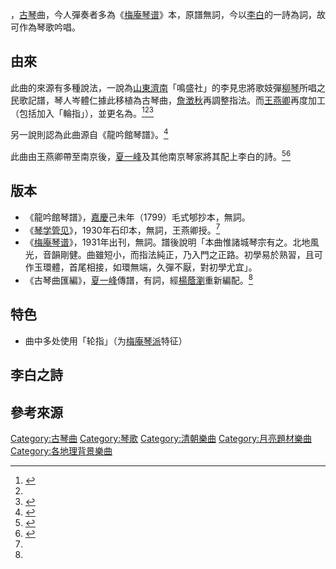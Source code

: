 {{About|古琴曲|同名條目|關山月}}
{{單雙書名號轉換|'''关山月'''}}，[[古琴|古琴]]曲，今人彈奏者多為《[[梅庵琴谱|梅庵琴谱]]》本，原譜無詞，今以[[李白|李白]]的{{單雙書名號轉換|關山月}}一詩為詞，故可作為琴歌吟唱。

== 由來 ==

此曲的來源有多種說法，一說為[[山東|山東]][[濟南|濟南]]「鳴盛社」的李見忠將歌妓彈[[柳琴|柳琴]]所唱之民歌{{單雙書名號轉換|罵情人}}記譜，琴人岑體仁據此移植為古琴曲，[[詹澂秋|詹澂秋]]再調整指法。而[[王燕卿|王燕卿]]再度加工（包括加入「輪指」），並更名為{{單雙書名號轉換|關山月}}。<ref name="張">{{Cite journal |author=張育瑾 |title=〈《關山月》探源〉 |journal=《琴論綴新》 |publisher=[[北京古琴研究會|北京古琴研究會]] |issue=2 |year=1962}}</ref><ref name="談"/><ref name="去">{{Cite journal |author=匡學飛 |date=1995 |title=〈去粗取精　脫俗超凡──古琴曲《關山月》分析〉 |url=http://cnki.sris.com.tw/kcms/detail/detail.aspx?QueryID=1&CurRec=3&DbCode=CJFD&dbname=CJFD9495&filename=HZWH501.002 |journal=《黃鐘（武漢音樂學院學報）》 |issue=1 |page=1-6 |quote=
笔者找来鲁南民歌《骂情人》与琴曲《关山月》对照，两者谱面基本相符。可以清楚地看出它们在规模、结构、句法上是完全一致的;在旋律进行上也近乎一致}}</ref>

另一說則認為此曲源自《龍吟館琴譜》。<ref>{{Cite journal |author=嚴曉星 |date=2009 |title=《琴邊拊掌錄：近世古琴逸聞叢話之二》 |url=http://cnki.sris.com.tw/kcms/detail/detail.aspx?QueryID=1&CurRec=4&DbCode=CJFD&dbname=CJFD2009&filename=YYAH200903011&uid=VlFpaWhBbU44R1M1VCtOZ3NraEt1bDV5aVg0dTVPeU1UV2pZQk9uMU9KckVmL1JY |journal=《音樂愛好者》 |issue=3 |page=31-32}}</ref>

此曲由王燕卿帶至南京後，[[夏一峰|夏一峰]]及其他南京琴家將其配上李白的詩。<ref name="談">{{Cite journal |author=龐雨珠 |date=1988 |title=〈談山東諸城派琴曲《關山月》〉 |url=http://cnki.sris.com.tw/kcms/detail/detail.aspx?QueryID=1&CurRec=1&DbCode=CJFD&dbname=CJFD8589&filename=RMYY198812007 |journal=《[[人民音樂|人民音樂]]》 |issue=12 |page=17}}</ref><ref name="楊">{{Cite book|title=《楊蔭瀏全集》|author=楊蔭瀏|publisher=江蘇文藝|year=2009|isbn=9787539928968|location=南京|pages=243-249|authorlink=楊蔭瀏|editor=中國藝術硏究院音樂硏究所|volume=11}}</ref>

== 版本==

* 《龍吟館琴譜》，[[嘉慶|嘉慶]]己未年（1799）毛式郇抄本，無詞。
* 《[[琴学管见|琴学管见]]》，1930年石印本，無詞，王燕卿授。<ref name="張"/>
* 《[[梅庵琴谱|梅庵琴谱]]》，1931年出刊，無詞。譜後說明「本曲惟諸城琴宗有之。北地風光，音韻剛健。曲雖短小，而指法純正，乃入門之正路。初學易於熟習，且可作玉環體，首尾相接，如環無端，久彈不厭，對初學尤宜」。
* 《古琴曲匯編》，[[夏一峰|夏一峰]]傳譜，有詞，經[[楊蔭瀏|楊蔭瀏]]重新編配。<ref name="楊"/>

== 特色 ==

* 曲中多处使用「轮指」（为[[梅庵琴派|梅庵琴派]]特征）

== 李白之詩 ==

{{cquote|<poem>
明月出天山，蒼茫雲海間。
長風幾萬里，吹度玉門關。
漢下白登道，胡窺青海灣。
由來征戰地，不見有人還。
戍客望邊色，思歸多苦顏。
高樓當此夜，歎息未應閑。
</poem>}}

== 參考來源 ==
{{reflist}}

{{古琴}}
{{Authority control}}
[[Category:古琴曲|Category:古琴曲]]
[[Category:琴歌|Category:琴歌]]
[[Category:清朝樂曲|Category:清朝樂曲]]
[[Category:月亮題材樂曲|Category:月亮題材樂曲]]
[[Category:各地理背景樂曲|Category:各地理背景樂曲]]